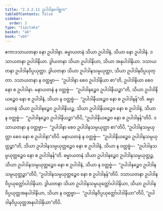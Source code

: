```yaml
---
title: "2.3.2.11 ဥပါဒါနဂေါစ္ဆက"
tableOfContents: false
sidebar:
  order: 3
type: "tipitaka"
basket: "ab"
book: "vbh"
---
```



<DynamicBreadcrumb />

<Paragraph number="606" book="vbh">
ဧကာဒသာယတနာ နော ဥပါဒါနာ. ဓမ္မာယတနံ သိယာ ဥပါဒါနံ, သိယာ နော ဥပါဒါနံ. ဒသာယတနာ ဥပါဒါနိယာ. ဒွါယတနာ သိယာ ဥပါဒါနိယာ, သိယာ အနုပါဒါနိယာ. ဒသာယတနာ ဥပါဒါနဝိပ္ပယုတ္တာ. ဒွါယတနာ သိယာ ဥပါဒါနသမ္ပယုတ္တာ, သိယာ ဥပါဒါနဝိပ္ပယုတ္တာ. ဒသာယတနာ န ဝတ္တဗ္ဗာ—  “ဥပါဒါနာ စေဝ ဥပါဒါနိယာ စာ”တိ, ဥပါဒါနိယာ စေဝ နော စ ဥပါဒါနာ. မနာယတနံ န ဝတ္တဗ္ဗံ—  “ဥပါဒါနဉ္စေဝ ဥပါဒါနိယဉ္စာ”တိ, သိယာ ဥပါဒါနိယဉ္စေဝ နော စ ဥပါဒါနံ, သိယာ န ဝတ္တဗ္ဗံ—  “ဥပါဒါနိယဉ္စေဝ နော စ ဥပါဒါနန်”တိ. ဓမ္မာယတနံ သိယာ ဥပါဒါနဉ္စေဝ ဥပါဒါနိယဉ္စ, သိယာ ဥပါဒါနိယဉ္စေဝ နော စ ဥပါဒါနံ, သိယာ န ဝတ္တဗ္ဗံ—  “ဥပါဒါနဉ္စေဝ ဥပါဒါနိယဉ္စာ”တိပိ, “ဥပါဒါနိယဉ္စေဝ နော စ ဥပါဒါနန်”တိပိ. ဒသာယတနာ န ဝတ္တဗ္ဗာ—  “ဥပါဒါနာ စေဝ ဥပါဒါနသမ္ပယုတ္တာ စာ”တိပိ, “ဥပါဒါနသမ္ပယုတ္တာ စေဝ နော စ ဥပါဒါနာ”တိပိ. မနာယတနံ န ဝတ္တဗ္ဗံ—  “ဥပါဒါနိယဉ္စေဝ ဥပါဒါနသမ္ပယုတ္တဉ္စာ”တိ, သိယာ ဥပါဒါနသမ္ပယုတ္တဉ္စေဝ နော စ ဥပါဒါနံ, သိယာ န ဝတ္တဗ္ဗံ—  “ဥပါဒါနသမ္ပယုတ္တဉ္စေဝ နော စ ဥပါဒါနန်”တိ. ဓမ္မာယတနံ သိယာ ဥပါဒါနဉ္စေဝ ဥပါဒါနသမ္ပယုတ္တဉ္စ, သိယာ ဥပါဒါနသမ္ပယုတ္တဉ္စေဝ နော စ ဥပါဒါနံ, သိယာ န ဝတ္တဗ္ဗံ—  “ဥပါဒါနဉ္စေဝ ဥပါဒါနသမ္ပယုတ္တဉ္စာ”တိပိ, “ဥပါဒါနသမ္ပယုတ္တဉ္စေဝ နော စ ဥပါဒါနန်”တိပိ. ဒသာယတနာ ဥပါဒါနဝိပ္ပယုတ္တော်ပါဒါနိယာ. ဒွါယတနာ သိယာ ဥပါဒါနသမ္ပယုတ္တော်ပါဒါနိယာ, သိယာ ဥပါဒါနဝိပ္ပယုတ္တအနုပါဒါနိယာ, သိယာ န ဝတ္တဗ္ဗာ—  “ဥပါဒါနဝိပ္ပယုတ္တော်ပါဒါနိယာ”တိပိ, “ဥပါဒါနဝိပ္ပယုတ္တအနုပါဒါနိယာ”တိပိ.
</Paragraph>
